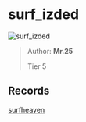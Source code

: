 
# surf_izded

![surf_izded](https://raw.githubusercontent.com/Sayt123/SurfMapPics/Maps-and-bonuses/csgo/surf_izded.jpg)

> Author: **Mr.25**
>
> Tier 5

## Records

[surfheaven](https://surfheaven.eu/map/surf_izded)
